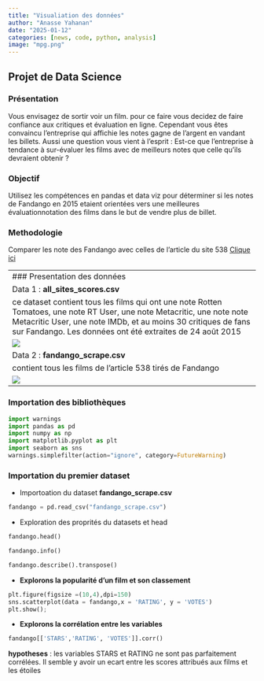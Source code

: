 ```yaml
---
title: "Visualiation des données"
author: "Anasse Yahanan"
date: "2025-01-12"
categories: [news, code, python, analysis]
image: "mpg.png"
---
```


## Projet de Data Science

### Présentation

Vous envisagez de sortir voir un film. pour ce faire vous decidez de faire confiance aux critiques et évaluation en ligne. Cependant vous êtes convaincu l'entreprise qui affichie les notes gagne de l'argent en vandant les billets. Aussi une question vous vient à l'esprit : Est-ce que l'entreprise à tendance à sur-évaluer les films avec de meilleurs notes que celle qu'ils devraient obtenir ?

### Objectif

Utilisez les compétences en pandas et data viz pour déterminer si les notes de Fandango en 2015 etaient orientées vers une meilleures évaluationnotation des films dans le but de vendre plus de billet.

### Methodologie

Comparer les note des Fandango avec celles de l'article du site 538 [Clique ici](https://github.com/fivethirtyeight/data)

--------------------------------------------------------------------------------
### Presentation des données

Data 1 : **all_sites_scores.csv**

ce dataset contient tous les films qui ont une note Rotten Tomatoes, une note RT User, une note Metacritic, une note note Metacritic User, une note IMDb, et au moins 30 critiques de fans sur Fandango. Les données ont été extraites de 24 août 2015

![](im1.png)


Data 2 : **fandango_scrape.csv**

contient tous les films de l'article 538 tirés de Fandango

![](im2.png)
--------------------------------------------------------------------------------

### Importation des bibliothèques

```python
import warnings
import pandas as pd
import numpy as np
import matplotlib.pyplot as plt 
import seaborn as sns 
warnings.simplefilter(action="ignore", category=FutureWarning)
```



### Importation du premier dataset 

  - Importoation du dataset **fandango_scrape.csv**

```python
fandango = pd.read_csv("fandango_scrape.csv")
```

  - Exploration des proprités du datasets et head 

```python
fandango.head()
```

```python
fandango.info()
```

```python
fandango.describe().transpose()
```

- **Explorons la popularité d'un film et son classement** 

```python
plt.figure(figsize =(10,4),dpi=150)
sns.scatterplot(data = fandango,x = 'RATING', y = 'VOTES')
plt.show();
```


- **Explorons la corrélation entre les variables** 

```python
fandango[['STARS','RATING', 'VOTES']].corr()
```

**hypotheses** : les variables STARS et RATING ne sont pas parfaitement corrélées.
Il semble y avoir un ecart entre les scores attribués aux films et les étoiles                 


